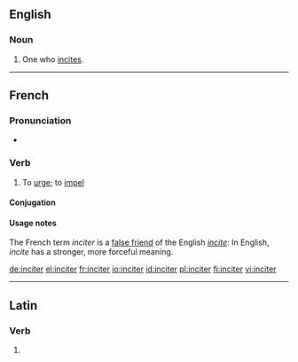 ==English==

===Noun===
{{en-noun}}

# One who [[incite]]s.

----

==French==

===Pronunciation===
* {{audio|Fr-inciter.ogg|Audio}}

===Verb===
{{fr-verb}}

# {{transitive}} To [[urge]]; to [[impel]]

====Conjugation====
{{fr-conj-er|incit|avoir}}

====Usage notes====
The French term ''inciter'' is a [[false friend]] of the English ''[[incite]]'': In English, ''incite'' has a stronger, more forceful meaning.

[[de:inciter]]
[[el:inciter]]
[[fr:inciter]]
[[io:inciter]]
[[id:inciter]]
[[pl:inciter]]
[[fi:inciter]]
[[vi:inciter]]

----
==Latin==
===Verb===
{{la-verb-form|inciter}}

# {{conjugation of|[[incito#Latin|incitō]]||1|s|pres|pass|sub}}

{{rfc-auto}}